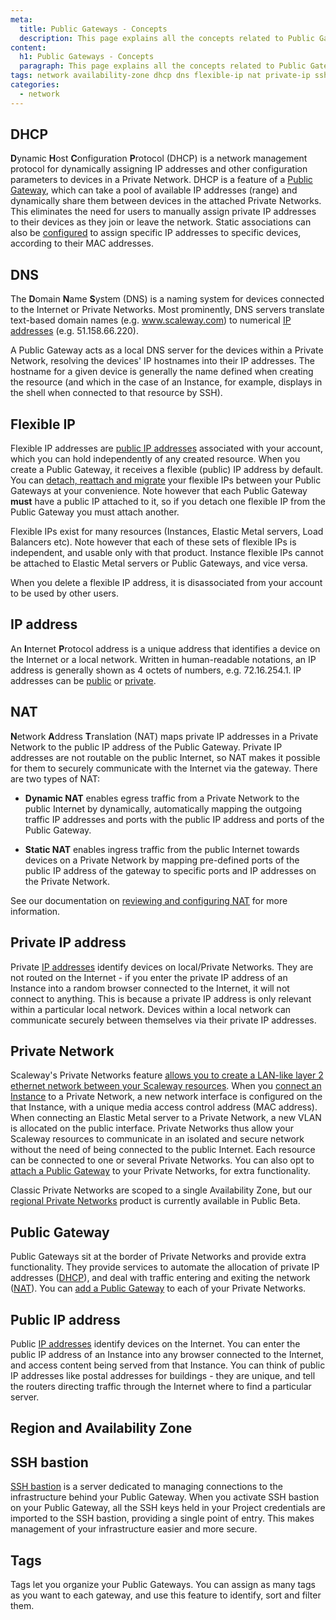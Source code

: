 ```yaml
---
meta:
  title: Public Gateways - Concepts
  description: This page explains all the concepts related to Public Gateways
content:
  h1: Public Gateways - Concepts
  paragraph: This page explains all the concepts related to Public Gateways
tags: network availability-zone dhcp dns flexible-ip nat private-ip ssh-bastion egress
categories:
  - network
---
```


<Concept opened>

## DHCP

**D**ynamic **H**ost **C**onfiguration **P**rotocol (DHCP) is a network management protocol for dynamically assigning IP addresses and other configuration parameters to devices in a Private Network. DHCP is a feature of a [Public Gateway](#public-gateway), which can take a pool of available IP addresses (range) and dynamically share them between devices in the attached Private Networks. This eliminates the need for users to manually assign private IP addresses to their devices as they join or leave the network. Static associations can also be [configured](/network/public-gateways/how-to/configure-a-public-gateway/#how-to-review-and-configure-dhcp) to assign specific IP addresses to specific devices, according to their MAC addresses.

</Concept>

<Concept opened>

## DNS

The **D**omain **N**ame **S**ystem (DNS) is a naming system for devices connected to the Internet or Private Networks. Most prominently, DNS servers translate text-based domain names (e.g. www.scaleway.com) to numerical [IP addresses](#ip-address) (e.g. 51.158.66.220).

A Public Gateway acts as a local DNS server for the devices within a Private Network, resolving the devices' IP hostnames into their IP addresses. The hostname for a given device is generally the name defined when creating the resource (and which in the case of an Instance, for example, displays in the shell when connected to that resource by SSH).

</Concept>

<Concept opened>

## Flexible IP

Flexible IP addresses are [public IP addresses](#public-ip-address) associated with your account, which you can hold independently of any created resource. When you create a Public Gateway, it receives a flexible (public) IP address by default. You can [detach, reattach and migrate](/network/public-gateways/how-to/use-flexible-ips/) your flexible IPs between your Public Gateways at your convenience. Note however that each Public Gateway **must** have a public IP attached to it, so if you detach one flexible IP from the Public Gateway you must attach another.

Flexible IPs exist for many resources (Instances, Elastic Metal servers, Load Balancers etc). Note however that each of these sets of flexible IPs is independent, and usable only with that product. Instance flexible IPs cannot be attached to Elastic Metal servers or Public Gateways, and vice versa.

When you delete a flexible IP address, it is disassociated from your account to be used by other users.

</Concept>

<Concept opened>

## IP address

An **I**nternet **P**rotocol address is a unique address that identifies a device on the Internet or a local network. Written in human-readable notations, an IP address is generally shown as 4 octets of numbers, e.g. 72.16.254.1. IP addresses can be [public](#public-ip-address) or [private](#private-ip-address).

</Concept>

<Concept opened>

## NAT
**N**etwork **A**ddress **T**ranslation (NAT) maps private IP addresses in a Private Network to the public IP address of the Public Gateway. Private IP addresses are not routable on the public Internet, so NAT makes it possible for them to securely communicate with the Internet via the gateway. There are two types of NAT:

- **Dynamic NAT** enables egress traffic from a Private Network to the public Internet by dynamically, automatically mapping the outgoing traffic IP addresses and ports with the public IP address and ports of the Public Gateway.

- **Static NAT** enables ingress traffic from the public Internet towards devices on a Private Network by mapping pre-defined ports of the public IP address of the gateway to specific ports and IP addresses on the Private Network.

See our documentation on [reviewing and configuring NAT](/network/public-gateways/how-to/configure-a-public-gateway/#how-to-review-and-configure-nat) for more information.

</Concept>

<Concept opened>

## Private IP address

Private [IP addresses](#ip-address) identify devices on local/Private Networks. They are not routed on the Internet - if you enter the private IP address of an Instance into a random browser connected to the Internet, it will not connect to anything. This is because a private IP address is only relevant within a particular local network. Devices within a local network can communicate securely between themselves via their private IP addresses.

</Concept>

<Concept>

## Private Network

Scaleway's Private Networks feature [allows you to create a LAN-like layer 2 ethernet network between your Scaleway resources](/network/public-gateways/how-to/use-private-networks/#how-to-create-a-private-network/). When you [connect an Instance](/network/public-gateways/how-to/use-private-networks/#how-to-attach-and-detach-resources-tofrom-a-private-network/) to a Private Network, a new network interface is configured on the that Instance, with a unique media access control address (MAC address). When connecting an Elastic Metal server to a Private Network, a new VLAN is allocated on the public interface. Private Networks thus allow your Scaleway resources to communicate in an isolated and secure network without the need of being connected to the public Internet. Each resource can be connected to one or several Private Networks. You can also opt to [attach a Public Gateway](/network/public-gateways/how-to/use-private-networks/#how-to-attach-and-detach-public-gateways-tofrom-a-private-network/) to your Private Networks, for extra functionality.

Classic Private Networks are scoped to a single Availability Zone, but our [regional Private Networks](/network/vpc/concepts/#regional-private-networks/) product is currently available in Public Beta.

</Concept>

<Concept>

## Public Gateway

Public Gateways sit at the border of Private Networks and provide extra functionality. They provide services to automate the allocation of private IP addresses ([DHCP](#dhcp)), and deal with traffic entering and exiting the network ([NAT](#nat)). You can [add a Public Gateway](/network/public-gateways/how-to/configure-a-public-gateway#how-to-attach-a-public-gateway-to-a-private-network) to each of your Private Networks.

</Concept>

<Concept>

## Public IP address

Public [IP addresses](#ip-address) identify devices on the Internet. You can enter the public IP address of an Instance into any browser connected to the Internet, and access content being served from that Instance. You can think of public IP addresses like postal addresses for buildings - they are unique, and tell the routers directing traffic through the Internet where to find a particular server.

</Concept>

<Concept>

## Region and Availability Zone

<Macro id="region-and-az" />

</Concept>

<Concept>

## SSH bastion

[SSH bastion](/network/public-gateways/how-to/use-ssh-bastion) is a server dedicated to managing connections to the infrastructure behind your Public Gateway. When you activate SSH bastion on your Public Gateway, all the SSH keys held in your Project credentials are imported to the SSH bastion, providing a single point of entry. This makes management of your infrastructure easier and more secure.

</Concept>

<Concept>

## Tags
Tags let you organize your Public Gateways. You can assign as many tags as you want to each gateway, and use this feature to identify, sort and filter them.

</Concept>
